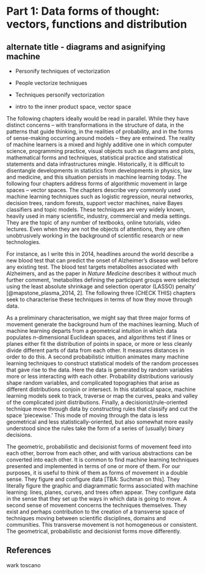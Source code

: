 # Part 1: Data forms of thought: vectors, functions and distribution
## alternate title - diagrams and asignifying machine
- Personify techniques of vectorization
- People vectorize techniques
- Techniques personify vectorization

- intro to the inner product space, vector space

The following chapters ideally would be read in parallel. While they have distinct concerns -- with transformations in the structure of data, in the patterns that guide thinking, in the realities of probability, and in the forms of sense-making occurring around models -- they are entwined. The reality of machine learners is a mixed and highly additive one in which computer science, programming practice, visual objects such as diagrams and plots, mathematical forms and techniques, statistical practice and statistical statements and data infrastructures mingle. Historically, it is difficult to disentangle developments in statistics from developments in physics, law and medicine, and this situation persists in machine learning today. 
The following four chapters address forms of algorithmic movement in large spaces -- vector spaces.  The chapters describe very commonly used machine learning techniques such as logistic regression, neural networks, decision trees, random forests, support vector machines,  naive Bayes classifiers and topic models. These techniques are very widely known, heavily used in many scientific, industry, commercial and media settings. They are the topic of any number of textbooks, online tutorials, video lectures. Even when they are not the objects of attentions, they are often unobtrusively working in the background of scientific research or new technologies.

For instance, as I write this in 2014, headlines around the world describe a new blood test  that can predict the onset of Alzheimer's disease well before any existing test. The blood test targets metabolites associated with Alzheimers, and as the paper in _Nature Medicine_ describes it without much further comment,  'metabolites defining the participant groups were selected using the least absolute shrinkage and selection operator (LASSO) penalty' [@mapstone_plasma_2014, 2]. The following three (CHECK THIS) chapters seek to characterise these techniques  in terms of how they move through data. 

As a preliminary characterisation, we might say that three major forms of movement generate  the background hum of the machines learning. Much of machine learning departs from a geometrical intuition in which data populates $n$-dimensional Euclidean spaces, and algorithms test if lines or planes either fit the distribution of points in space, or more or less cleanly divide different parts of data from each other. It measures distances in order to do this.  A second probabilistic intuition animates many machine learning techniques to construct statistical models of the random processes that gave rise to the data. Here the data is generated by random variables more or less interacting with each other. Probability distributions variously shape random variables, and complicated topographies  that arise as different distributions conjoin or intersect. In this statistical space, machine learning models seek to track, traverse or map the curves, peaks and valley of the complicated joint distributions. Finally, a decisionist/rule-oriented technique move through data by constructing rules that classify and cut the space 'piecewise.' This mode of moving through the data is less geometrical and less statistically-oriented, but also somewhat more easily understood since the rules take the form of a series of (usually) binary decisions. 

The geometric, probabilistic and decisionist forms of movement feed into each other, borrow from each other, and with various abstractions can be converted into each other. It is common to find machine learning techniques presented and implemented in terms of one or more of them.  For our purposes, it is useful to think of them as forms of movement in a double sense. They figure and configure data [TBA: Suchman on this]. They literally figure the graphic and diagrammatic forms associated with machine learning: lines, planes, curves, and trees often appear. They configure data in the sense that they set up the ways in which data is going to move. A second sense of movement concerns the techniques themselves. They exist and perhaps contribution to the creation of a transverse space of techniques moving between scientific disciplines, domains and communities. This transverse movement is not homogeneous or consistent. The geometrical, probabilistic and decisionist forms move differently.


## References

wark
toscano
